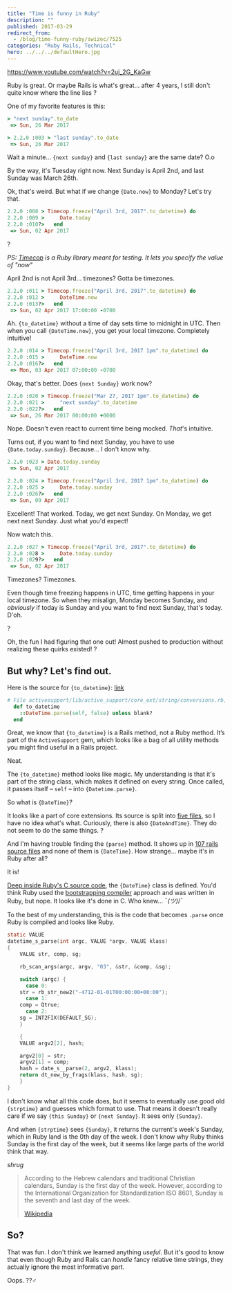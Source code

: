 ```yaml
---
title: "Time is funny in Ruby"
description: ""
published: 2017-03-29
redirect_from:
  - /blog/time-funny-ruby/swizec/7525
categories: "Ruby Rails, Technical"
hero: ../../../defaultHero.jpg
---
```


https://www.youtube.com/watch?v=2uj_2G_KaGw

Ruby is great. Or maybe Rails is what's great… after 4 years, I still don't quite know where the line lies ?

One of my favorite features is this:

```ruby
> "next sunday".to_date
 => Sun, 26 Mar 2017
```
```ruby
> 2.2.0 :003 > "last sunday".to_date
 => Sun, 26 Mar 2017
```

Wait a minute… `{next sunday}` and `{last sunday}` are the same date? O.o

By the way, it's Tuesday right now. Next Sunday is April 2nd, and last Sunday was March 26th.

Ok, that's weird. But what if we change `{Date.now}` to Monday? Let's try that.

```ruby
2.2.0 :008 > Timecop.freeze("April 3rd, 2017".to_datetime) do
2.2.0 :009 >     Date.today
2.2.0 :010?>   end
 => Sun, 02 Apr 2017
```

?

_PS: [Timecop](https://github.com/travisjeffery/timecop) is a Ruby library meant for testing. It lets you specify the value of "now"_

April 2nd is not April 3rd… timezones? Gotta be timezones.

```ruby
2.2.0 :011 > Timecop.freeze("April 3rd, 2017".to_datetime) do
2.2.0 :012 >     DateTime.now
2.2.0 :013?>   end
 => Sun, 02 Apr 2017 17:00:00 -0700
```

Ah. `{to_datetime}` without a time of day sets time to midnight in UTC. Then when you call `{DateTime.now}`, you get your local timezone. Completely intuitive!

```ruby
2.2.0 :014 > Timecop.freeze("April 3rd, 2017 1pm".to_datetime) do
2.2.0 :015 >     DateTime.now
2.2.0 :016?>   end
 => Mon, 03 Apr 2017 07:00:00 -0700
```

Okay, that's better. Does `{next Sunday}` work now?

```ruby
2.2.0 :020 > Timecop.freeze("Mar 27, 2017 1pm".to_datetime) do
2.2.0 :021 >     "next sunday".to_datetime
2.2.0 :022?>   end
 => Sun, 26 Mar 2017 00:00:00 +0000
```

Nope. Doesn't even react to current time being mocked. _That_'s intuitive.

Turns out, if you want to find next Sunday, you have to use `{Date.today.sunday}`. Because… I don't know why.

```ruby
2.2.0 :023 > Date.today.sunday
 => Sun, 02 Apr 2017

2.2.0 :024 > Timecop.freeze("April 3rd, 2017 1pm".to_datetime) do
2.2.0 :025 >     Date.today.sunday
2.2.0 :026?>   end
 => Sun, 09 Apr 2017
```

Excellent! That worked. Today, we get next Sunday. On Monday, we get next next Sunday. Just what you'd expect!

Now watch this.

```ruby
2.2.0 :027 > Timecop.freeze("April 3rd, 2017".to_datetime) do
2.2.0 :028 >     Date.today.sunday
2.2.0 :029?>   end
 => Sun, 02 Apr 2017
```

Timezones? Timezones.

Even though time freezing happens in UTC, time getting happens in your local timezone. So when they misalign, Monday becomes Sunday, and _obviously_ if today is Sunday and you want to find next Sunday, that's today. D'oh.

?

Oh, the fun I had figuring that one out! Almost pushed to production without realizing these quirks existed! ?

## But why? Let's find out.

Here is the source for `{to_datetime}`: [link](http://apidock.com/rails/String/to%5C_datetime)

```ruby
# File activesupport/lib/active_support/core_ext/string/conversions.rb, line 53
  def to_datetime
    ::DateTime.parse(self, false) unless blank?
  end
```

Great, we know that `{to_datetime}` is a Rails method, not a Ruby method. It’s part of the `ActiveSupport` gem, which looks like a bag of all utility methods you might find useful in a Rails project.

Neat.

The `{to_datetime}` method looks like magic. My understanding is that it's part of the string class, which makes it defined on every string. Once called, it passes itself – `self` – into `{Datetime.parse}`.

So what is `{DateTime}`?

It looks like a part of core extensions. Its source is split into [five files](https://github.com/rails/rails/tree/92703a9ea5d8b96f30e0b706b801c9185ef14f0e/activesupport/lib/active_support/core_ext/date_time), so I have no idea what's what. Curiously, there is also `{DateAndTime}`. They do not seem to do the same things. ?

And I'm having trouble finding the `{parse}` method. It shows up in [107 rails source files](https://github.com/rails/rails/search?l=Ruby&q=parse&type=&utf8=%E2%9C%93) and none of them is `{DateTime}`. How strange… maybe it's in Ruby after all?

It is!

[Deep inside Ruby's C source code](https://github.com/ruby/ruby/blob/d8bf1785316c55e3befac9db0981180bd1432b49/ext/date/date_core.c), the `{DateTime}` class is defined. You'd think Ruby used the [bootstrapping compiler](<https://en.wikipedia.org/wiki/Bootstrapping%5C(compilers)>) approach and was written in Ruby, but nope. It looks like it's done in C. Who knew… ¯*(ツ)*/¯

To the best of my understanding, this is the code that becomes `.parse` once Ruby is compiled and looks like Ruby.

```C
static VALUE
datetime_s_parse(int argc, VALUE *argv, VALUE klass)
{
    VALUE str, comp, sg;

    rb_scan_args(argc, argv, "03", &str, &comp, &sg);

    switch (argc) {
      case 0:
    str = rb_str_new2("-4712-01-01T00:00:00+00:00");
      case 1:
    comp = Qtrue;
      case 2:
    sg = INT2FIX(DEFAULT_SG);
    }

    {
    VALUE argv2[2], hash;

    argv2[0] = str;
    argv2[1] = comp;
    hash = date_s__parse(2, argv2, klass);
    return dt_new_by_frags(klass, hash, sg);
    }
}
```

I don't know what all this code does, but it seems to eventually use good old `{strptime}` and guesses which format to use. That means it doesn't really care if we say `{this Sunday}` or `{next Sunday}`. It sees only `{Sunday}`.

And when `{strptime}` sees `{Sunday}`, it returns the current's week's Sunday, which in Ruby land is the 0th day of the week. I don't know why Ruby thinks Sunday is the first day of the week, but it seems like large parts of the world think that way.

_shrug_

> According to the Hebrew calendars and traditional Christian calendars, Sunday is the first day of the week. However, according to the International Organization for Standardization ISO 8601, Sunday is the seventh and last day of the week.
>
> [Wikipedia](https://en.wikipedia.org/wiki/Sunday)

## So?

That was fun. I don't think we learned anything _useful_. But it's good to know that even though Ruby and Rails can _handle_ fancy relative time strings, they actually ignore the most informative part.

Oops. ??‍♂️
